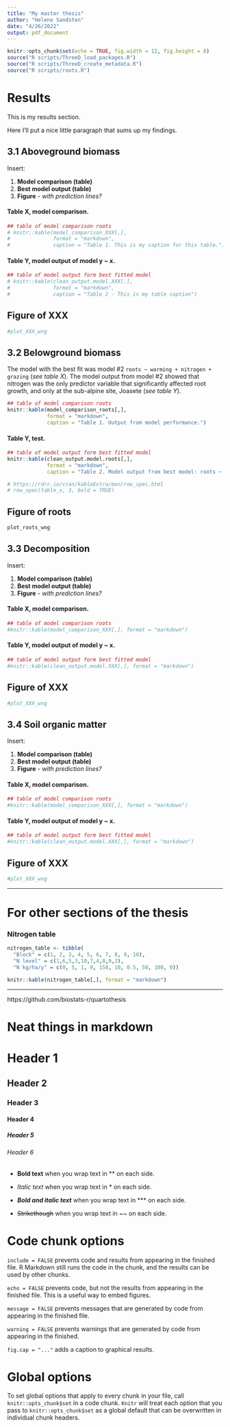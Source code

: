 ```yaml
---
title: "My master thesis"
author: "Helene Sandsten"
date: "4/26/2022"
output: pdf_document
---
```


```r
knitr::opts_chunk$set(echo = TRUE, fig.width = 12, fig.height = 8)
source("R scripts/ThreeD_load_packages.R")
source("R scripts/ThreeD_create_metadata.R")
source("R scripts/roots.R")
```


# Results


This is my results section.  

Here I'll put a nice little paragraph that sums up my findings. 


## 3.1 Aboveground biomass


Insert:

1. **Model comparison (table)** 
2. **Best model output (table)** 
3. **Figure** - *with prediction lines?*



#### Table X, model comparison. 
```r
## table of model comparison roots 
# knitr::kable(model_comparison_XXX[,], 
#              format = "markdown",
#              caption = "Table 1. This is my caption for this table.")
```

#### Table Y, model output of model y ~ x. 
```r
## table of model output form best fitted model
# knitr::kable(clean_output.model.XXX[,],
#              format = "markdown",
#              caption = "Table 2 - This is my table caption")
```

## Figure of XXX 
```r
#plot_XXX_wng
```



## 3.2 Belowground biomass


The model with the best fit was model #2 `roots ~ warming + nitrogen + grazing` (*see table X*). The model output from model #2 showed that nitrogen was the only predictor variable that significantly affected root growth, and only at the sub-alpine site, Joasete (*see table Y*).


```r
## table of model comparison roots 
knitr::kable(model_comparison_roots[,], 
             format = "markdown",
             caption = "Table 1. Output from model performance.")

```

#### Table Y, test. 
```r
## table of model output form best fitted model
knitr::kable(clean_output.model.roots[,], 
             format = "markdown",
             caption = "Table 2. Model output from best model: roots ~ warming + nitrogen + grazing.")

# https://rdrr.io/cran/kableExtra/man/row_spec.html
# row_spec(table_x, 3, bold = TRUE)
```

## Figure of roots 
```r
plot_roots_wng
```



## 3.3 Decomposition

Insert:

1. **Model comparison (table)** 
2. **Best model output (table)** 
3. **Figure** - *with prediction lines?*


#### Table X, model comparison. 
```r
## table of model comparison roots 
#knitr::kable(model_comparison_XXX[,], format = "markdown")
```

#### Table Y, model output of model y ~ x. 
```r
## table of model output form best fitted model
#knitr::kable(clean_output.model.XXX[,], format = "markdown")
```

## Figure of XXX 
```r
#plot_XXX_wng
```



## 3.4 Soil organic matter


Insert:

1. **Model comparison (table)** 
2. **Best model output (table)** 
3. **Figure** - *with prediction lines?*



#### Table X, model comparison. 
```r
## table of model comparison roots 
#knitr::kable(model_comparison_XXX[,], format = "markdown")
```

#### Table Y, model output of model y ~ x. 
```r
## table of model output form best fitted model
#knitr::kable(clean_output.model.XXX[,], format = "markdown")
```

## Figure of XXX 
```r
#plot_XXX_wng
```



-----


# For other sections of the thesis


### Nitrogen table
```r
nitrogen_table <- tibble(
  "Block" = c(1, 2, 3, 4, 5, 6, 7, 8, 9, 10),
  "N level" = c(1,6,5,3,10,7,4,8,9,2),
  "N kg/ha/y" = c(0, 5, 1, 0, 150, 10, 0.5, 50, 100, 0))

knitr::kable(nitrogen_table[,], format = "markdown") 

```



---

https://github.com/biostats-r/quartothesis


# Neat things in markdown


# Header 1


## Header 2


### Header 3


#### Header 4


##### Header 5


###### Header 6





* **Bold text** when you wrap text in ** on each side.  

* *Italic text* when you wrap text in * on each side.  

* ***Bold and italic text*** when you wrap text in *** on each side.  

* ~~Strikethough~~ when you wrap text in ~~ on each side.  


# Code chunk options

`include = FALSE` prevents code and results from appearing in the finished file. R Markdown still runs the code in the chunk, and the results can be used by other chunks.  

`echo = FALSE` prevents code, but not the results from appearing in the finished file. This is a useful way to embed figures.  

`message = FALSE` prevents messages that are generated by code from appearing in the finished file.  

`warning = FALSE` prevents warnings that are generated by code from appearing in the finished.  

`fig.cap = "..."` adds a caption to graphical results.  



# Global options

To set global options that apply to every chunk in your file, call `knitr::opts_chunk$set` in a code chunk. `Knitr` will treat each option that you pass to `knitr::opts_chunk$set` as a global default that can be overwritten in individual chunk headers.